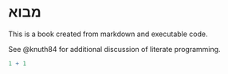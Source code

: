 # מבוא

This is a book created from markdown and executable code.

See @knuth84 for additional discussion of literate programming.

```r
1 + 1
```
